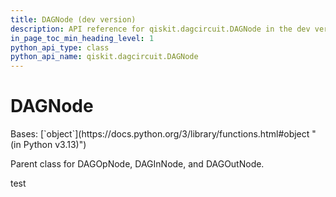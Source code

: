 ```yaml
---
title: DAGNode (dev version)
description: API reference for qiskit.dagcircuit.DAGNode in the dev version of qiskit
in_page_toc_min_heading_level: 1
python_api_type: class
python_api_name: qiskit.dagcircuit.DAGNode
---
```


# DAGNode

<Class id="qiskit.dagcircuit.DAGNode" isDedicatedPage={true} signature="qiskit.dagcircuit.DAGNode" modifiers="class">
  Bases: [`object`](https://docs.python.org/3/library/functions.html#object "(in Python v3.13)")

  Parent class for DAGOpNode, DAGInNode, and DAGOutNode.
</Class>

test
